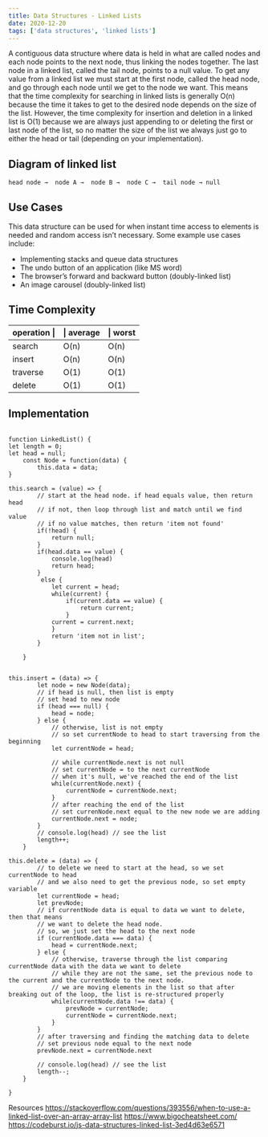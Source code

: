 ```yaml
---
title: Data Structures - Linked Lists
date: 2020-12-20
tags: ['data structures', 'linked lists']
---
```



A contiguous data structure where data is held in what are called nodes and each node points to the next node, thus linking the nodes together. The last node in a linked list, called the tail node, points to a null value. To get any value from a linked list we must start at the first node, called the head node, and go through each node until we get to the node we want. This means that the time complexity for searching in linked lists is generally O(n) because the time it takes to get to the desired node depends on the size of the list. However, the time complexity for insertion and deletion in a linked list is O(1) because we are always just appending to or deleting the first or last node of the list, so no matter the size of the list we always just go to either the head or tail (depending on your implementation).

## Diagram of linked list
	head node →  node A →  node B →  node C →  tail node → null

## Use Cases
This data structure can be used for when instant time access to elements is needed and  random access isn’t necessary. Some example use cases include:
- Implementing stacks and queue data structures
- The undo button of an application (like MS word)
- The browser’s forward and backward button (doubly-linked list)
- An image carousel (doubly-linked list)

## Time Complexity
operation \| |\| average |\| worst
--- | --- | ---
search  	| O(n) |	O(n) 
insert          | O(n) |    	O(n) 
traverse	| O(1) |	O(1)
delete		| O(1) |	O(1)

## Implementation
```

function LinkedList() {
let length = 0;
let head = null;
	const Node = function(data) {
		this.data = data;
}

this.search = (value) => {
		// start at the head node. if head equals value, then return head
		// if not, then loop through list and match until we find value
		// if no value matches, then return 'item not found'
		if(!head) {
			return null;
		} 
		if(head.data == value) {
			console.log(head)
			return head;	
		}
		 else {
			let current = head;
			while(current) {
				if(current.data == value) {
					return current;
				}
			current = current.next;
			}
			return 'item not in list';
		}

	}


this.insert = (data) => {
		let node = new Node(data);
		// if head is null, then list is empty
		// set head to new node
		if (head === null) {
			head = node;
		} else {
			// otherwise, list is not empty
			// so set currentNode to head to start traversing from the beginning
			let currentNode = head;

			// while currentNode.next is not null
			// set currentNode = to the next currentNode
			// when it's null, we've reached the end of the list
			while(currentNode.next) {
				currentNode = currentNode.next;
			}
			// after reaching the end of the list
			// set currenNode.next equal to the new node we are adding
			currentNode.next = node;
		}
		// console.log(head) // see the list
		length++;
	}

this.delete = (data) => {
		// to delete we need to start at the head, so we set currentNode to head
		// and we also need to get the previous node, so set empty variable
		let currentNode = head;
		let prevNode;
		// if currentNode data is equal to data we want to delete, then that means
		// we want to delete the head node.
		// so, we just set the head to the next node
		if (currentNode.data === data) {
			head = currentNode.next;
		} else {
			// otherwise, traverse through the list comparing currentNode data with the data we want to delete
			// while they are not the same, set the previous node to the current and the currentNode to the next node.
			// we are moving elements in the list so that after breaking out of the loop, the list is re-structured properly
			while(currentNode.data !== data) {
				prevNode = currentNode;
				currentNode = currentNode.next;
			}
		}
		// after traversing and finding the matching data to delete
		// set previous node equal to the next node
		prevNode.next = currentNode.next

		// console.log(head) // see the list
		length--;
	}

}

```
Resources
https://stackoverflow.com/questions/393556/when-to-use-a-linked-list-over-an-array-array-list
https://www.bigocheatsheet.com/
https://codeburst.io/js-data-structures-linked-list-3ed4d63e6571
